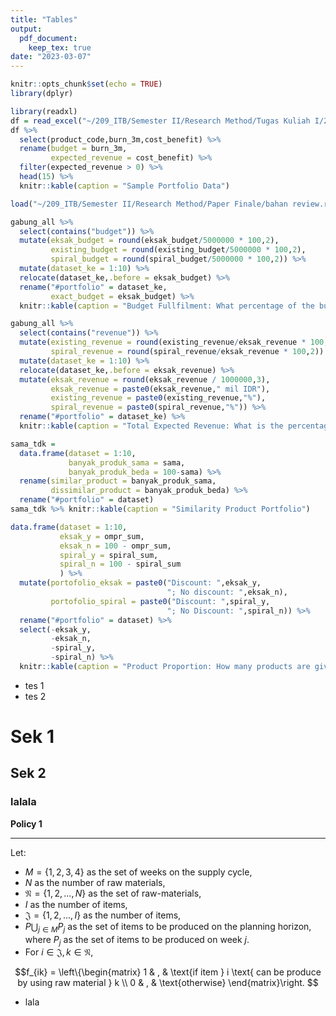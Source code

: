 ```yaml
---
title: "Tables"
output: 
  pdf_document:
    keep_tex: true
date: "2023-03-07"
---
```


```r
knitr::opts_chunk$set(echo = TRUE)
library(dplyr)
```

```r
library(readxl)
df = read_excel("~/209_ITB/Semester II/Research Method/Tugas Kuliah I/20201207 Product list.xlsx") %>% janitor::clean_names()
df %>% 
  select(product_code,burn_3m,cost_benefit) %>% 
  rename(budget = burn_3m,
         expected_revenue = cost_benefit) %>% 
  filter(expected_revenue > 0) %>% 
  head(15) %>% 
  knitr::kable(caption = "Sample Portfolio Data")
```

\newpage

```r
load("~/209_ITB/Semester II/Research Method/Paper Finale/bahan review.rda")
```

```r
gabung_all %>%
  select(contains("budget")) %>% 
  mutate(eksak_budget = round(eksak_budget/5000000 * 100,2),
         existing_budget = round(existing_budget/5000000 * 100,2),
         spiral_budget = round(spiral_budget/5000000 * 100,2)) %>% 
  mutate(dataset_ke = 1:10) %>% 
  relocate(dataset_ke,.before = eksak_budget) %>% 
  rename("#portfolio" = dataset_ke,
         exact_budget = eksak_budget) %>%
  knitr::kable(caption = "Budget Fullfilment: What percentage of the budget is spent on the solution?")
```

\newpage


```r
gabung_all %>%
  select(contains("revenue")) %>% 
  mutate(existing_revenue = round(existing_revenue/eksak_revenue * 100,2),
         spiral_revenue = round(spiral_revenue/eksak_revenue * 100,2)) %>% 
  mutate(dataset_ke = 1:10) %>% 
  relocate(dataset_ke,.before = eksak_revenue) %>% 
  mutate(eksak_revenue = round(eksak_revenue / 1000000,3),
         eksak_revenue = paste0(eksak_revenue," mil IDR"),
         existing_revenue = paste0(existing_revenue,"%"),
         spiral_revenue = paste0(spiral_revenue,"%")) %>% 
  rename("#portfolio" = dataset_ke) %>% 
  knitr::kable(caption = "Total Expected Revenue: What is the percentage of revenue achieved compared to the revenue of the exact solution?")
```

\newpage


```r
sama_tdk = 
  data.frame(dataset = 1:10,
             banyak_produk_sama = sama,
             banyak_produk_beda = 100-sama) %>% 
  rename(similar_product = banyak_produk_sama,
         dissimilar_product = banyak_produk_beda) %>% 
  rename("#portfolio" = dataset)
sama_tdk %>% knitr::kable(caption = "Similarity Product Portfolio")
```

\newpage

```r
data.frame(dataset = 1:10,
           eksak_y = ompr_sum,
           eksak_n = 100 - ompr_sum,
           spiral_y = spiral_sum,
           spiral_n = 100 - spiral_sum
           ) %>% 
  mutate(portofolio_eksak = paste0("Discount: ",eksak_y,
                                   "; No discount: ",eksak_n),
         portofolio_spiral = paste0("Discount: ",spiral_y,
                                   "; No Discount: ",spiral_n)) %>% 
  rename("#portfolio" = dataset) %>% 
  select(-eksak_y,
         -eksak_n,
         -spiral_y,
         -spiral_n) %>% 
  knitr::kable(caption = "Product Proportion: How many products are given and not discounted?")
```




- tes 1
- tes 2

# Sek 1

## Sek 2

### lalala

__Policy 1__


---

Let:

- $M = \left\{ 1,2,3,4 \right\}$ as the set of weeks on the supply cycle, 
- $N$ as the number of raw materials, 
- $\mathfrak{N}= \left\{ 1,2,...,N \right\}$ as the set of raw-materials,
- $I$ as the number of items,
- $\mathfrak{J} =  \left\{ 1, 2, ..., I  \right\}$ as the number of items,
- $P \bigcup_{j \in M} P_j$ as the set of items to be produced on the planning horizon, where $P_j$ as the set of items to be produced on week $j$.
- For $i \in \mathfrak{J}, k \in \mathfrak{N}$,

$$f_{ik} = 
\left\{\begin{matrix}
1 & , & \text{if item } i \text{ can be produce by using raw material } k  \\ 
0 & , & \text{otherwise}
\end{matrix}\right. 
$$

- lala
